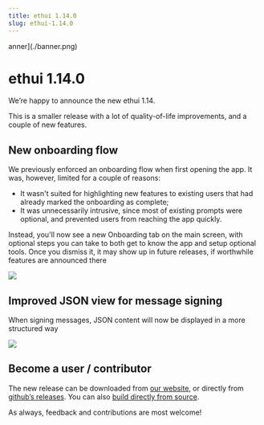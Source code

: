 ```yaml
---
title: ethui 1.14.0
slug: ethui-1.14.0
---
```


anner](./banner.png)

# ethui 1.14.0

We’re happy to announce the new ethui 1.14.

This is a smaller release with a lot of quality-of-life improvements, and a couple of new features.

<Embed url="https://github.com/ethui/ethui/releases/tag/v1.14.0" />

## New onboarding flow

We previously enforced an onboarding flow when first opening the app. It was, however, limited for a couple of reasons:

- It wasn't suited for highlighting new features to existing users that had already marked the onboarding as complete;
- It was unnecessarily intrusive, since most of existing prompts were optional, and prevented users from reaching the app quickly.

Instead, you'll now see a new Onboarding tab on the main screen, with optional steps you can take to both get to know the app and setup optional tools. Once you dismiss it, it may show up in future releases, if worthwhile features are announced there

![](./onboarding.png)

## Improved JSON view for message signing

When signing messages, JSON content will now be displayed in a more structured way

![](./json-view.png)

## Become a user / contributor

The new release can be downloaded from [our website](https://ethui.dev/), or directly from [github’s releases](https://github.com/ethui/ethui/releases/tag/v1.14.0). You can also [build directly from source](https://github.com/ethui/ethui).

As always, feedback and contributions are most welcome!

<Embed url="https://github.com/ethui/ethui/releases/tag/v1.14.0" />
